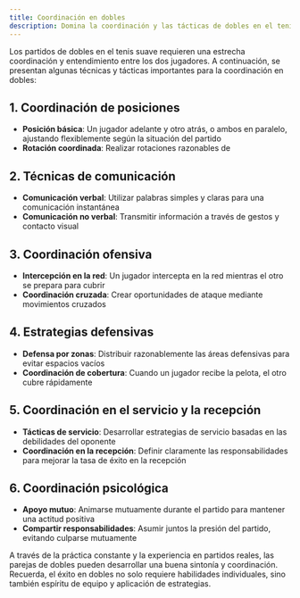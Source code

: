 ```yaml
---
title: Coordinación en dobles
description: Domina la coordinación y las tácticas de dobles en el tenis suave
---
```


Los partidos de dobles en el tenis suave requieren una estrecha coordinación y entendimiento entre los dos jugadores. A continuación, se presentan algunas técnicas y tácticas importantes para la coordinación en dobles:

## 1. Coordinación de posiciones

- **Posición básica**: Un jugador adelante y otro atrás, o ambos en paralelo, ajustando flexiblemente según la situación del partido
- **Rotación coordinada**: Realizar rotaciones razonables de

## 2. Técnicas de comunicación

- **Comunicación verbal**: Utilizar palabras simples y claras para una comunicación instantánea
- **Comunicación no verbal**: Transmitir información a través de gestos y contacto visual

## 3. Coordinación ofensiva

- **Intercepción en la red**: Un jugador intercepta en la red mientras el otro se prepara para cubrir
- **Coordinación cruzada**: Crear oportunidades de ataque mediante movimientos cruzados

## 4. Estrategias defensivas

- **Defensa por zonas**: Distribuir razonablemente las áreas defensivas para evitar espacios vacíos
- **Coordinación de cobertura**: Cuando un jugador recibe la pelota, el otro cubre rápidamente

## 5. Coordinación en el servicio y la recepción

- **Tácticas de servicio**: Desarrollar estrategias de servicio basadas en las debilidades del oponente
- **Coordinación en la recepción**: Definir claramente las responsabilidades para mejorar la tasa de éxito en la recepción

## 6. Coordinación psicológica

- **Apoyo mutuo**: Animarse mutuamente durante el partido para mantener una actitud positiva
- **Compartir responsabilidades**: Asumir juntos la presión del partido, evitando culparse mutuamente

A través de la práctica constante y la experiencia en partidos reales, las parejas de dobles pueden desarrollar una buena sintonía y coordinación. Recuerda, el éxito en dobles no solo requiere habilidades individuales, sino también espíritu de equipo y aplicación de estrategias.
